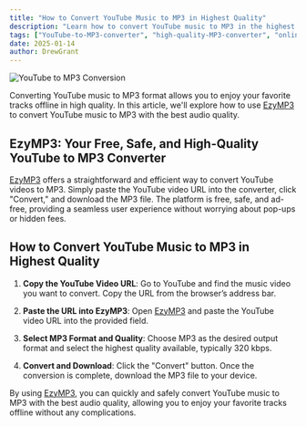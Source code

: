 ```yaml
---
title: "How to Convert YouTube Music to MP3 in Highest Quality"
description: "Learn how to convert YouTube music to MP3 in the highest quality using EzyMP3. Discover the easiest and safest way to enjoy your favorite music offline."
tags: ["YouTube-to-MP3-converter", "high-quality-MP3-converter", "online-MP3-converter"]
date: 2025-01-14
author: DrewGrant
---
```


![YouTube to MP3 Conversion](/assets/images/blog/illustration-youtube-to-mp3-converter.webp)

Converting YouTube music to MP3 format allows you to enjoy your favorite tracks offline in high quality. In this article, we'll explore how to use [EzyMP3](/) to convert YouTube music to MP3 with the best audio quality.

## EzyMP3: Your Free, Safe, and High-Quality YouTube to MP3 Converter

[EzyMP3](/) offers a straightforward and efficient way to convert YouTube videos to MP3. Simply paste the YouTube video URL into the converter, click "Convert," and download the MP3 file. The platform is free, safe, and ad-free, providing a seamless user experience without worrying about pop-ups or hidden fees.

## How to Convert YouTube Music to MP3 in Highest Quality

1. **Copy the YouTube Video URL**: Go to YouTube and find the music video you want to convert. Copy the URL from the browser’s address bar.

2. **Paste the URL into EzyMP3**: Open [EzyMP3](/) and paste the YouTube video URL into the provided field.

3. **Select MP3 Format and Quality**: Choose MP3 as the desired output format and select the highest quality available, typically 320 kbps.

4. **Convert and Download**: Click the "Convert" button. Once the conversion is complete, download the MP3 file to your device.

By using [EzyMP3](/), you can quickly and safely convert YouTube music to MP3 with the best audio quality, allowing you to enjoy your favorite tracks offline without any complications.
